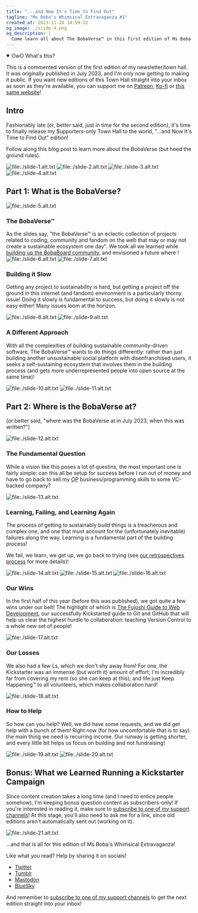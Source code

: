 ```yaml
---
title: "...and Now It's Time to Find Out"
tagline: "Ms Boba's Whimsical Extravaganza #1"
created_at: 2023-11-28 14:59:12
og_image: ./slide-4.png
og_description: |
  Come learn all about The BobaVerse™ in this first edition of Ms Boba's Whimsical Extravaganza, a newsletter/town hall for my supporters!
---
```


<details open>
  <summary>OwO What's this?</summary>

This is a commented version of the first edition of my newsletter/town hall. It
was originally published in July 2023, and I'm only now getting to making it
public. If you want new editions of this Town Hall straight into your inbox as
soon as they're available, you can support me on [Patreon](!link:patreon),
[Ko-fi](!link:kofi) or [this same website](/support-me)!

</details>

## Intro

Fashionably late (or, better said, just in time for the second edition), it's
time to finally release my $upporters-only Town Hall to the world, "...and Now
It's Time to Find Out" edition!

Follow along this blog post to learn more about the BobaVerse (but heed the
ground rules).

![file:./slide-1.alt.txt](./slide-1.png)
![file:./slide-2.alt.txt](./slide-2.png)
![file:./slide-3.alt.txt](./slide-3.png)
![file:./slide-4.alt.txt](./slide-4.png)

## Part 1: What is the BobaVerse?

![file:./slide-5.alt.txt](./slide-5.png)

### The BobaVerse™

As the slides say, "the BobaVerse™ is an eclectic collection of projects related
to coding, community and fandom on the web that may or may not create a
sustainable ecosystem one day". We took all we learned while [building up the
BobaBoard community](/projects/bobaboard), and envisioned a future where !
![file:./slide-6.alt.txt](./slide-6.png)
![file:./slide-7.alt.txt](./slide-7.png)

### Building it Slow

Getting any project to sustainability is hard, but getting a project off the
ground in this internet (and fandom) environment is a particularly thorny issue!
Doing it slowly is fundamental to success, but doing it slowly is not easy
either! Many issues loom at the horizon.

![file:./slide-8.alt.txt](./slide-8.png)
![file:./slide-9.alt.txt](./slide-9.png)

### A Different Approach

With all the complexities of building sustainable community-driven software, The
BobaVerse™ wants to do things differently: rather than just building another
unsustainable social platform with disenfranchised users, it seeks a
self-sustaining ecosystem that involves them in the building process (and gets
more underrepresented people into open source at the same time)!

![file:./slide-10.alt.txt](./slide-10.png)
![file:./slide-11.alt.txt](./slide-11.png)

## Part 2: Where is the BobaVerse at?

(or better said, "where was the BobaVerse at in July 2023, when this was
written?")

![file:./slide-12.alt.txt](./slide-12.png)

### The Fundamental Question

While a vision like this poses a lot of questins, the most important one is
fairly simple: can this all be setup for success before I run out of money and
have to go back to sell my <abbr title="Over Powered">OP</abbr>
business/programming skills to some VC-backed company?

![file:./slide-13.alt.txt](./slide-13.png)

### Learning, Failing, and Learning Again

The process of getting to sustainably build things is a treacherous and complex
one, and one that must account for the (unfortunately inevitable) failures along
the way. Learning is a fundamental part of the building process!

We fail, we learn, we get up, we go back to trying (see [our retrospectives
process](https://docs.bobaboard.com/docs/volunteering/general/retrospectives)
for more details)!

![file:./slide-14.alt.txt](./slide-14.png)
![file:./slide-15.alt.txt](./slide-15.png)
![file:./slide-16.alt.txt](./slide-16.png)

### Our Wins

In the first half of this year (before this was published), we got quite a few
wins under our belt! The highlight of which is [The Fujoshi Guide to Web
Development](/projects/fujoguide), our successfully Kickstarted guide to Git and
GitHub that will help us clear the highest hurdle to collaboration: teaching
Version Control to a whole new set of people!

![file:./slide-17.alt.txt](./slide-17.png)

### Our Losses

We also had a few Ls, which we don't shy away from! For one, the Kickstarter was
an immense (but worth it) amount of effort; I'm incredibly far from covering my
rent (so she can keep at this); and life just Keep Happening™ to all volunteers,
which makes collaboration hard!

![file:./slide-18.alt.txt](./slide-18.png)

### How to Help

So how can you help? Well, we did have some requests, and we did get help with a
bunch of them! Right now (for how uncomfortable that is to say) the main thing
we need is recurring income. Our runway is getting shorter, and every little bit
helps us focus on building and not fundraising!

![file:./slide-19.alt.txt](./slide-19.png)
![file:./slide-20.alt.txt](./slide-20.png)

## Bonus: What we Learned Running a Kickstarter Campaign

Since content creation takes a long time (and I need to entice people somehow),
I'm keeping bonus question content as subscribers-only! If you're interested in
reading it, make sure to [subscribe to one of my support channels](/support-me)!
At this stage, you'll also need to ask me for a link, since old editions aren't
automatically sent out (working on it).

![file:./slide-21.alt.txt](./slide-21.png)

...and that is all for this edition of Ms Boba's Whimsical Extravaganza!

<div class="socials-callout">
<div>Like what you read? Help by sharing it on socials!</div>

- [Twitter](!link:twitter)
- [Tumblr](!link:mastodon)
- [Mastodon](!link:reddit)
- [BlueSky](!link:reddit)

And remember to [subscribe to one of my support channels](/support-me) to get
the next edition straight into your inbox!

</div>

<style>{`
    .socials-callout {
        background-color: red;
    }
`}</style>
